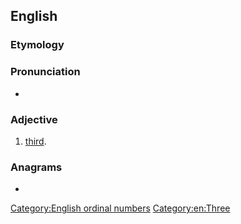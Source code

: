 ==English==

===Etymology===
{{suffix|en|three|th}}

===Pronunciation===
* {{rhymes|iːθ|lang=en}}

===Adjective===
{{en-adj|-}}

# {{lb|en|rare|nonstandard}} [[third]].

===Anagrams===
* {{anagrams|en|thether}}

[[Category:English ordinal numbers]]
[[Category:en:Three]]